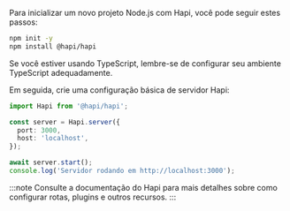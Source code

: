 Para inicializar um novo projeto Node.js com Hapi, você pode seguir estes passos:

```bash
npm init -y
npm install @hapi/hapi
```

Se você estiver usando TypeScript, lembre-se de configurar seu ambiente TypeScript adequadamente.

Em seguida, crie uma configuração básica de servidor Hapi:

```ts title="app.ts"
import Hapi from '@hapi/hapi';

const server = Hapi.server({
  port: 3000,
  host: 'localhost',
});

await server.start();
console.log('Servidor rodando em http://localhost:3000');
```

:::note
Consulte a documentação do Hapi para mais detalhes sobre como configurar rotas, plugins e outros recursos.
:::
